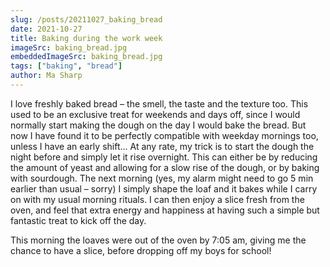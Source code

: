 ```yaml
---
slug: /posts/20211027_baking_bread
date: 2021-10-27
title: Baking during the work week
imageSrc: baking_bread.jpg
embeddedImageSrc: baking_bread.jpg
tags: ["baking", "bread"]
author: Ma Sharp
---
```


I love freshly baked bread – the smell, the taste and the texture too. This used to be an exclusive treat for weekends and days off, since I would normally start making the dough on the day I would bake the bread. But now I have found it to be perfectly compatible with weekday mornings too, unless I have an early shift... At any rate, my trick is to start the dough the night before and simply let it rise overnight. This can either be by reducing the amount of yeast and allowing for a slow rise of the dough, or by baking with sourdough. The next morning (yes, my alarm might need to go 5 min earlier than usual – sorry) I simply shape the loaf and it bakes while I carry on with my usual morning rituals. I can then enjoy a slice fresh from the oven, and feel that extra energy and happiness at having such a simple but fantastic treat to kick off the day.  

This morning the loaves were out of the oven by 7:05 am, giving me the chance to have a slice, before dropping off my boys for school! 